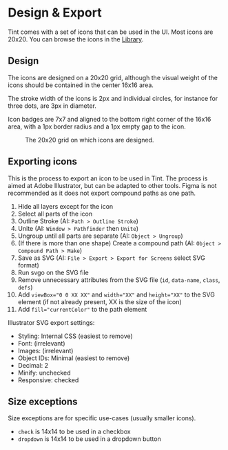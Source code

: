 
<Meta title="Iconography/Design & Export" />

# Design & Export

Tint comes with a set of icons that can be used in the UI. Most icons are 20x20.
You can browse the icons in the
[Library](?path=/docs/iconography-library--docs).

## Design

The icons are designed on a 20x20 grid, although the visual weight of the icons
should be contained in the center 16x16 area.

The stroke width of the icons is 2px and individual circles, for instance for
three dots, are 3px in diameter.

Icon badges are 7x7 and aligned to the bottom right corner of the 16x16 area,
with a 1px border radius and a 1px empty gap to the icon.

<Figure src={image} alt="The icon grid">
  The 20x20 grid on which icons are designed.
</Figure>

## Exporting icons

This is the process to export an icon to be used in Tint. The process is aimed
at Adobe Illustrator, but can be adapted to other tools. Figma is not
recommended as it does not export compound paths as one path.

1. Hide all layers except for the icon
2. Select all parts of the icon
3. Outline Stroke (AI: `Path > Outline Stroke`)
4. Unite (AI: `Window > Pathfinder` then `Unite`)
5. Ungroup until all parts are separate (AI: `Object > Ungroup`)
6. (If there is more than one shape) Create a compound path (AI:
   `Object > Compound Path > Make`)
7. Save as SVG (AI: `File > Export > Export for Screens` select SVG format)
8. Run svgo on the SVG file
9. Remove unnecessary attributes from the SVG file (`id`, `data-name`, `class`,
   `defs`)
10. Add `viewBox="0 0 XX XX"` and `width="XX"` and `height="XX"` to the SVG
    element (if not already present, XX is the size of the icon)
11. Add `fill="currentColor"` to the path element

Illustrator SVG export settings:

- Styling: Internal CSS (easiest to remove)
- Font: (irrelevant)
- Images: (irrelevant)
- Object IDs: Minimal (easiest to remove)
- Decimal: 2
- Minify: unchecked
- Responsive: checked

## Size exceptions

Size exceptions are for specific use-cases (usually smaller icons).

- `check` is 14x14 to be used in a checkbox
- `dropdown` is 14x14 to be used in a dropdown button
